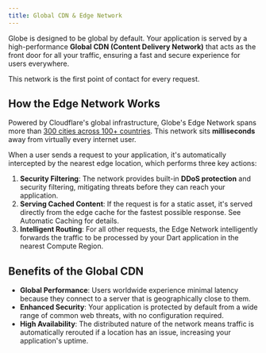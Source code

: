 ```yaml
---
title: Global CDN & Edge Network
---
```


Globe is designed to be global by default. Your application is served by a high-performance **Global CDN (Content Delivery Network)** that acts as the front door for all your traffic, ensuring a fast and secure experience for users everywhere.

This network is the first point of contact for every request.

## How the Edge Network Works

Powered by Cloudflare's global infrastructure, Globe's Edge Network spans more than [300 cities across 100+ countries](<(https://www.cloudflare.com/en-gb/network/)>). This network sits **milliseconds** away from virtually every internet user.

When a user sends a request to your application, it's automatically intercepted by the nearest edge location, which performs three key actions:

1. **Security Filtering**: The network provides built-in **DDoS protection** and security filtering, mitigating threats before they can reach your application.
2. **Serving Cached Content**: If the request is for a static asset, it's served directly from the edge cache for the fastest possible response. See Automatic Caching for details.
3. **Intelligent Routing**: For all other requests, the Edge Network intelligently forwards the traffic to be processed by your Dart application in the nearest Compute Region.

## Benefits of the Global CDN

- **Global Performance**: Users worldwide experience minimal latency because they connect to a server that is geographically close to them.
- **Enhanced Security**: Your application is protected by default from a wide range of common web threats, with no configuration required.
- **High Availability**: The distributed nature of the network means traffic is automatically rerouted if a location has an issue, increasing your application's uptime.
